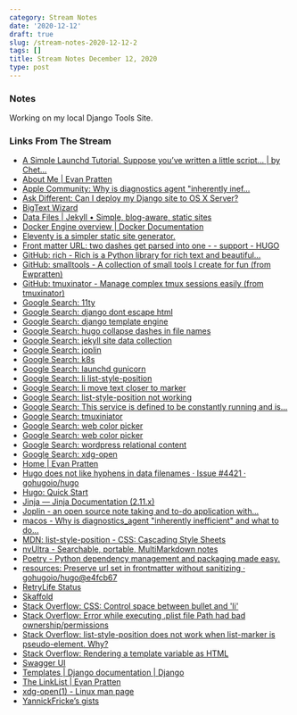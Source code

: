```yaml
---
category: Stream Notes
date: '2020-12-12'
draft: true
slug: /stream-notes-2020-12-12-2
tags: []
title: Stream Notes December 12, 2020
type: post
---
```



### Notes


Working on my local Django Tools Site.



### Links From The Stream



- [A Simple Launchd Tutorial. Suppose you’ve written a little script… | by Chet...](https://medium.com/@chetcorcos/a-simple-launchd-tutorial-9fecfcf2dbb3)
- [About Me | Evan Pratten](https://retrylife.ca/about/)
- [Apple Community: Why is diagnostics agent "inherently inef…](https://discussions.apple.com/thread/7261758)
- [Ask Different: Can I deploy my Django site to OS X Server?](https://apple.stackexchange.com/questions/151388/can-i-deploy-my-django-site-to-os-x-server)
- [BigText Wizard](https://www.zachleat.com/bigtext/demo/)
- [Data Files | Jekyll • Simple, blog-aware, static sites](https://jekyllrb.com/docs/datafiles/)
- [Docker Engine overview | Docker Documentation](https://docs.docker.com/engine/)
- [Eleventy is a simpler static site generator.](https://www.11ty.dev/)
- [Front matter URL: two dashes get parsed into one - - support - HUGO](https://discourse.gohugo.io/t/front-matter-url-two-dashes-get-parsed-into-one/18979/10)
- [GitHub: rich - Rich is a Python library for rich text and beautiful...](https://github.com/willmcgugan/rich)
- [GitHub: smalltools - A collection of small tools I create for fun (from Ewpratten)](https://github.com/Ewpratten/smalltools)
- [GitHub: tmuxinator - Manage complex tmux sessions easily (from tmuxinator)](https://github.com/tmuxinator/tmuxinator)
- [Google Search: 11ty](https://www.google.com/search?client=safari&rls=en&q=11ty&ie=UTF-8&oe=UTF-8)
- [Google Search: django dont escape html](https://www.google.com/search?client=safari&rls=en&q=django+dont+escape+html&ie=UTF-8&oe=UTF-8)
- [Google Search: django template engine](https://www.google.com/search?client=safari&rls=en&q=django+template+engine&ie=UTF-8&oe=UTF-8)
- [Google Search: hugo collapse dashes in file names](https://www.google.com/search?client=safari&rls=en&q=hugo+collapse+dashes+in+file+names&ie=UTF-8&oe=UTF-8)
- [Google Search: jekyll site data collection](https://www.google.com/search?client=safari&rls=en&q=jekyll+site+data+collection&ie=UTF-8&oe=UTF-8)
- [Google Search: joplin](https://www.google.com/search?client=safari&rls=en&q=joplin&ie=UTF-8&oe=UTF-8)
- [Google Search: k8s](https://www.google.com/search?client=safari&rls=en&q=k8s&ie=UTF-8&oe=UTF-8)
- [Google Search: launchd gunicorn](https://www.google.com/search?newwindow=1&client=safari&rls=en&ei=yorVX_voIOyN5wLzjbOABw&q=launchd+gunicorn&oq=launchd+gunicorn&gs_lcp=CgZwc3ktYWIQAzoFCAAQyQM6AggAOgYIABAWEB46CAgAEBYQChAeOgUIIRCgAToHCAAQyQMQDToGCAAQDRAeOggIABANEAUQHlDRcVile2DkgAFoAXAAeACAAXWIAegGkgEDNi4zmAEAoAEBqgEHZ3dzLXdpesABAQ&sclient=psy-ab&ved=0ahUKEwj79aOogsrtAhXsxlkKHfPGDHAQ4dUDCAw&uact=5)
- [Google Search: li list-style-position](https://www.google.com/search?client=safari&rls=en&q=li+list-style-position&ie=UTF-8&oe=UTF-8)
- [Google Search: li move text closer to marker](https://www.google.com/search?client=safari&rls=en&q=li+move+text+closer+to+marker&ie=UTF-8&oe=UTF-8)
- [Google Search: list-style-position not working](https://www.google.com/search?client=safari&rls=en&q=list-style-position+not+working&ie=UTF-8&oe=UTF-8)
- [Google Search: This service is defined to be constantly running and is...](https://www.google.com/search?client=safari&rls=en&q=This+service+is+defined+to+be+constantly+running+and+is+inherently+inefficient.&ie=UTF-8&oe=UTF-8)
- [Google Search: tmuxiniator](https://www.google.com/search?newwindow=1&client=safari&rls=en&ei=Co7VX-iEHeHO5gKB6bjIBw&q=tmuxiniator&oq=tmuxiniator&gs_lcp=CgZwc3ktYWIQAzIHCAAQyQMQDTIECAAQDTIECAAQDTIECAAQDTIECAAQDTIECAAQDTIECAAQDTIECAAQDTIECAAQDTIECAAQDToECAAQRzoECAAQQzoCCAA6DgguELEDEIMBEMcBEKMCOgcIABCxAxBDOggILhCxAxCDAToICAAQsQMQgwE6BQgAELEDOgsILhCxAxDHARCjAjoICAAQyQMQkQI6BQgAEJECOggIABCxAxCRAjoICAAQsQMQyQM6BQgAEMkDUJeRBFiOswRgsbkEaAFwBHgAgAF7iAHmCJIBAzkuM5gBAKABAaoBB2d3cy13aXrIAQjAAQE&sclient=psy-ab&ved=0ahUKEwjosf20hcrtAhVhp1kKHYE0DnkQ4dUDCAw&uact=5)
- [Google Search: web color picker](https://www.google.com/search?newwindow=1&client=safari&rls=en&ei=kHDVX92bMIO55gLNgqioBg&q=web+color+picker&oq=web+color+picker&gs_lcp=CgZwc3ktYWIQAzIECAAQRzIECAAQRzIECAAQRzIECAAQRzIECAAQRzIECAAQRzIECAAQRzIECAAQR1AAWABg4z9oAHACeACAAQCIAQCSAQCYAQCqAQdnd3Mtd2l6yAEIwAEB&sclient=psy-ab&ved=0ahUKEwjdo_Wm6cntAhWDnFkKHU0BCmUQ4dUDCAw&uact=5)
- [Google Search: web color picker](https://www.google.com/search?client=safari&rls=en&q=web+color+picker&ie=UTF-8&oe=UTF-8)
- [Google Search: wordpress relational content](https://www.google.com/search?newwindow=1&client=safari&rls=en&ei=BJvVX4DxE-eb5wLH4J7YAQ&q=wordpress+relational+content&oq=wordpress+relational+content&gs_lcp=CgZwc3ktYWIQAzIFCCEQoAEyBQghEKABOgQIABBHOgUIABDJAzoCCAA6BAgAEEM6BAgAEAo6BwgAEMkDEEM6BQgAELEDOggIABDJAxCRAjoFCAAQkQI6BggAEBYQHjoJCAAQyQMQFhAeOgUIIRCrAlDhSVjKaWCSa2gAcAJ4AIABpwGIAYMRkgEEMTguNZgBAKABAaoBB2d3cy13aXrIAQjAAQE&sclient=psy-ab&ved=0ahUKEwiAg_vkkcrtAhXnzVkKHUewBxsQ4dUDCAw&uact=5)
- [Google Search: xdg-open](https://www.google.com/search?client=safari&rls=en&q=xdg-open&ie=UTF-8&oe=UTF-8)
- [Home | Evan Pratten](https://retrylife.ca/)
- [Hugo does not like hyphens in data filenames · Issue #4421 · gohugoio/hugo](https://github.com/gohugoio/hugo/issues/4421)
- [Hugo: Quick Start](https://gohugo.io/getting-started/quick-start/)
- [Jinja — Jinja Documentation (2.11.x)](https://jinja.palletsprojects.com/en/2.11.x/)
- [Joplin - an open source note taking and to-do application with...](https://joplinapp.org/)
- [macos - Why is diagnostics_agent "inherently inefficient" and what to do...](https://superuser.com/questions/982160/why-is-diagnostics-agent-inherently-inefficient-and-what-to-do-about-it)
- [MDN: list-style-position - CSS: Cascading Style Sheets](https://developer.mozilla.org/en-US/docs/Web/CSS/list-style-position)
- [nvUltra - Searchable, portable, MultiMarkdown notes](https://nvultra.com/)
- [Poetry - Python dependency management and packaging made easy.](https://python-poetry.org/)
- [resources: Preserve url set in frontmatter without sanitizing · gohugoio/hugo@e4fcb67](https://github.com/gohugoio/hugo/commit/e4fcb672ed8bae21fd9780292b54fea3040dd877)
- [RetryLife Status](https://status.retrylife.ca/)
- [Skaffold](https://skaffold.dev/)
- [Stack Overflow: CSS: Control space between bullet and 'li'](https://stackoverflow.com/questions/4373046/css-control-space-between-bullet-and-li)
- [Stack Overflow: Error while executing .plist file Path had bad ownership/permissions](https://stackoverflow.com/questions/28063598/error-while-executing-plist-file-path-had-bad-ownership-permissions)
- [Stack Overflow: list-style-position does not work when list-marker is pseudo-element. Why?](https://stackoverflow.com/questions/34790393/list-style-position-does-not-work-when-list-marker-is-pseudo-element-why)
- [Stack Overflow: Rendering a template variable as HTML](https://stackoverflow.com/questions/4848611/rendering-a-template-variable-as-html)
- [Swagger UI](https://api.retrylife.ca/apidocs)
- [Templates | Django documentation | Django](https://docs.djangoproject.com/en/3.1/topics/templates/)
- [The LinkList | Evan Pratten](https://retrylife.ca/linklist)
- [xdg-open(1) - Linux man page](https://linux.die.net/man/1/xdg-open)
- [YannickFricke’s gists](https://gist.github.com/YannickFricke)